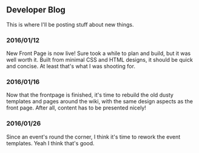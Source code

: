 ==Developer Blog==
This is where I'll be posting stuff about new things.
===2016/01/12===
New Front Page is now live! Sure took a while to plan and build, but it was well worth it. Built from minimal CSS and HTML designs, it should be quick and concise. At least that's what I was shooting for.
===2016/01/16===
Now that the frontpage is finished, it's time to rebuild the old dusty templates and pages around the wiki, with the same design aspects as the front page. After all, content has to be presented nicely!
===2016/01/26===
Since an event's round the corner, I think it's time to rework the event templates. Yeah I think that's good.